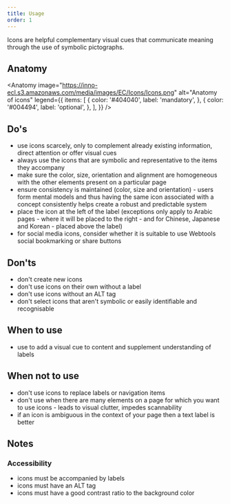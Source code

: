 ```yaml
---
title: Usage
order: 1
---
```



<Paragraph size="lead">
  Icons are helpful complementary visual cues that communicate meaning through
  the use of symbolic pictographs.
</Paragraph>

## Anatomy

<Anatomy
  image="https://inno-ecl.s3.amazonaws.com/media/images/EC/Icons/Icons.png"
  alt="Anatomy of icons"
  legend={{
    items: [
      {
        color: '#404040',
        label: 'mandatory',
      },
      {
        color: '#004494',
        label: 'optional',
      },
    ],
  }}
/>

## Do's

- use icons scarcely, only to complement already existing information, direct attention or offer visual cues
- always use the icons that are symbolic and representative to the items they accompany
- make sure the color, size, orientation and alignment are homogeneous with the other elements present on a particular page
- ensure consistency is maintained (color, size and orientation) - users form mental models and thus having the same icon associated with a concept consistently helps create a robust and predictable system
- place the icon at the left of the label (exceptions only apply to Arabic pages - where it will be placed to the right - and for Chinese, Japanese and Korean - placed above the label)
- for social media icons, consider whether it is suitable to use Webtools social bookmarking or share buttons

## Don'ts

- don't create new icons
- don't use icons on their own without a label
- don't use icons without an ALT tag
- don't select icons that aren't symbolic or easily identifiable and recognisable

## When to use

- use to add a visual cue to content and supplement understanding of labels

## When not to use

- don't use icons to replace labels or navigation items
- don't use when there are many elements on a page for which you want to use icons - leads to visual clutter, impedes scannability
- if an icon is ambiguous in the context of your page then a text label is better

## Notes

### Accessibility

- icons must be accompanied by labels
- icons must have an ALT tag
- icons must have a good contrast ratio to the background color
